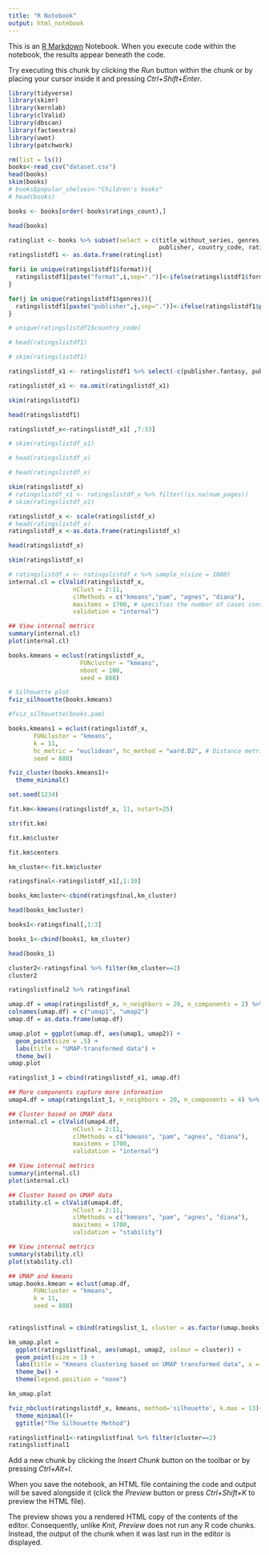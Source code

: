 ---
title: "R Notebook"
output: html_notebook
---

This is an [R Markdown](http://rmarkdown.rstudio.com) Notebook. When you execute code within the notebook, the results appear beneath the code. 

Try executing this chunk by clicking the *Run* button within the chunk or by placing your cursor inside it and pressing *Ctrl+Shift+Enter*. 

```{r}
library(tidyverse)
library(skimr)
library(kernlab)
library(clValid)
library(dbscan)
library(factoextra)
library(uwot) 
library(patchwork)

rm(list = ls())
books<-read_csv("dataset.csv")
head(books)
skim(books)
# books$popular_shelves<-"Children's books"
# head(books)

books <- books[order(-books$ratings_count),]

head(books)

ratinglist <- books %>% subset(select = c(title_without_series, genres, format, publication_year,
                                          publisher, country_code, ratings_count, text_reviews_count, average_rating, num_pages))
ratingslistdf1 <- as.data.frame(ratinglist)

for(i in unique(ratingslistdf1$format)){
  ratingslistdf1[paste("format",i,sep=".")]<-ifelse(ratingslistdf1$format == i, 1, 0)
}

for(j in unique(ratingslistdf1$genres)){
  ratingslistdf1[paste("publisher",j,sep=".")]<-ifelse(ratingslistdf1$publisher == j, 1, 0)
}

# unique(ratingslistdf1$country_code)

# head(ratingslistdf1)

# skim(ratingslistdf1)

ratingslistdf_x1 <- ratingslistdf1 %>% select(-c(publisher.fantasy, publisher.children))

ratingslistdf_x1 <- na.omit(ratingslistdf_x1)

skim(ratingslistdf1)

head(ratingslistdf1)

ratingslistdf_x<-ratingslistdf_x1[ ,7:33]

# skim(ratingslistdf_x1)

# head(ratingslistdf_x)

# head(ratingslistdf_x)

skim(ratingslistdf_x)
# ratingslistdf_x1 <- ratingslistdf_x %>% filter(!is.na(num_pages))
# skim(ratingslistdf_x1)

ratingslistdf_x <- scale(ratingslistdf_x)
# head(ratingslistdf_x)
ratingslistdf_x <-as.data.frame(ratingslistdf_x)

head(ratingslistdf_x)

skim(ratingslistdf_x)

# ratingslistdf_x <- ratingslistdf_x %>% sample_n(size = 1000)
internal.cl = clValid(ratingslistdf_x, 
                  nClust = 2:11, 
                  clMethods = c("kmeans","pam", "agnes", "diana"),
                  maxitems = 1700, # specifies the number of cases considered
                  validation = "internal")

## View internal metrics   
summary(internal.cl)
plot(internal.cl)
```


```{r}
books.kmeans = eclust(ratingslistdf_x, 
                    FUNcluster = "kmeans", 
                    nboot = 100,
                    seed = 888)

# Silhouette plot
fviz_silhouette(books.kmeans)
```


```{r}
#fviz_silhouette(books.pam)

books.kmeans1 = eclust(ratingslistdf_x, 
       FUNcluster = "kmeans", 
       k = 11,
       hc_metric = "euclidean", hc_method = "ward.D2", # Distance metric and aglomeration method
       seed = 888)
```


```{r}
fviz_cluster(books.kmeans1)+
  theme_minimal()
```


```{r}
set.seed(1234)

fit.km<-kmeans(ratingslistdf_x, 11, nstart=25)

str(fit.km)

fit.km$cluster

fit.km$centers

km_cluster<-fit.km$cluster

ratingsfinal<-ratingslistdf_x1[,1:10]

books_kmcluster<-cbind(ratingsfinal,km_cluster)

head(books_kmcluster)

books1<-ratingsfinal[,1:3]

books_1<-cbind(books1, km_cluster)

head(books_1)

cluster2<-ratingsfinal %>% filter(km_cluster==2)
cluster2

ratingslistfinal2 %>% ratingsfinal

```


```{r}
umap.df = umap(ratingslistdf_x, n_neighbors = 20, n_components = 2) %>% scale()
colnames(umap.df) = c("umap1", "umap2")
umap.df = as.data.frame(umap.df)

umap.plot = ggplot(umap.df, aes(umap1, umap2)) + 
  geom_point(size = .5) +
  labs(title = "UMAP-transformed data") +
  theme_bw() 
umap.plot
```

```{r}
ratingslist_1 = cbind(ratingslistdf_x1, umap.df)

## More components capture more information
umap4.df = umap(ratingslist_1, n_neighbors = 20, n_components = 4) %>% scale()

## Cluster based on UMAP data
internal.cl = clValid(umap4.df, 
                  nClust = 2:11, 
                  clMethods = c("kmeans", "pam", "agnes", "diana"),
                  maxitems = 1700,
                  validation = "internal")

## View internal metrics   
summary(internal.cl)
plot(internal.cl)
```

```{r}
## Cluster based on UMAP data
stability.cl = clValid(umap4.df, 
                  nClust = 2:11, 
                  clMethods = c("kmeans", "pam", "agnes", "diana"),
                  maxitems = 1700,
                  validation = "stability")

## View internal metrics   
summary(stability.cl)
plot(stability.cl)
```

```{r}

## UMAP and kmeans
umap.books.kmean = eclust(umap.df, 
       FUNcluster = "kmeans", 
       k = 11,
       seed = 888)
  
```

```{r}
ratingslistfinal = cbind(ratingslist_1, cluster = as.factor(umap.books.kmean$cluster))

km_umap.plot = 
  ggplot(ratingslistfinal, aes(umap1, umap2, colour = cluster)) + 
  geom_point(size = 1) + 
  labs(title = "Kmeans clustering based on UMAP transformed data", x = "", y = "") +
  theme_bw() + 
  theme(legend.position = "none") 

km_umap.plot
```


```{r}
fviz_nbclust(ratingslistdf_x, kmeans, method='silhouette', k.max = 13)+
  theme_minimal()+
  ggtitle("The Silhouette Method")

ratingslistfinal1<-ratingslistfinal %>% filter(cluster==2)
ratingslistfinal1
```

Add a new chunk by clicking the *Insert Chunk* button on the toolbar or by pressing *Ctrl+Alt+I*.

When you save the notebook, an HTML file containing the code and output will be saved alongside it (click the *Preview* button or press *Ctrl+Shift+K* to preview the HTML file).

The preview shows you a rendered HTML copy of the contents of the editor. Consequently, unlike *Knit*, *Preview* does not run any R code chunks. Instead, the output of the chunk when it was last run in the editor is displayed.
